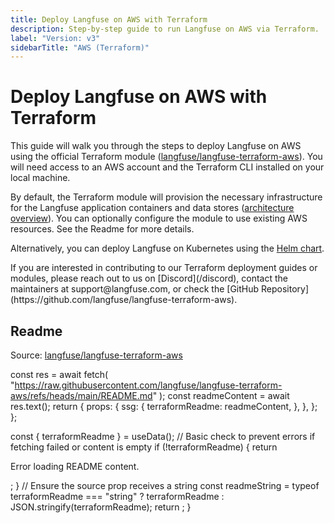 ```yaml
---
title: Deploy Langfuse on AWS with Terraform
description: Step-by-step guide to run Langfuse on AWS via Terraform.
label: "Version: v3"
sidebarTitle: "AWS (Terraform)"
---
```


# Deploy Langfuse on AWS with Terraform

This guide will walk you through the steps to deploy Langfuse on AWS using the official Terraform module ([langfuse/langfuse-terraform-aws](https://github.com/langfuse/langfuse-terraform-aws)).
You will need access to an AWS account and the Terraform CLI installed on your local machine.

By default, the Terraform module will provision the necessary infrastructure for the Langfuse application containers and data stores ([architecture overview](/self-hosting#architecture)).
You can optionally configure the module to use existing AWS resources. See the Readme for more details.

Alternatively, you can deploy Langfuse on Kubernetes using the [Helm chart](/self-hosting/deployment/kubernetes-helm).

<Callout type="info">
  If you are interested in contributing to our Terraform deployment guides or
  modules, please reach out to us on [Discord](/discord), contact the
  maintainers at support@langfuse.com, or check the [GitHub
  Repository](https://github.com/langfuse/langfuse-terraform-aws).
</Callout>

## Readme

Source: [langfuse/langfuse-terraform-aws](https://github.com/langfuse/langfuse-terraform-aws)


  const res = await fetch(
    "https://raw.githubusercontent.com/langfuse/langfuse-terraform-aws/refs/heads/main/README.md"
  );
  const readmeContent = await res.text();
  return {
    props: {
      ssg: {
        terraformReadme: readmeContent,
      },
    },
  };
};

  const { terraformReadme } = useData();
  // Basic check to prevent errors if fetching failed or content is empty
  if (!terraformReadme) {
    return <p>Error loading README content.</p>;
  }
  // Ensure the source prop receives a string
  const readmeString =
    typeof terraformReadme === "string"
      ? terraformReadme
      : JSON.stringify(terraformReadme);
  return <Playground source={readmeString} />;
}

<div className="p-6 mt-6 border bg-card rounded-md">
  <TerraformReadme />
</div>
